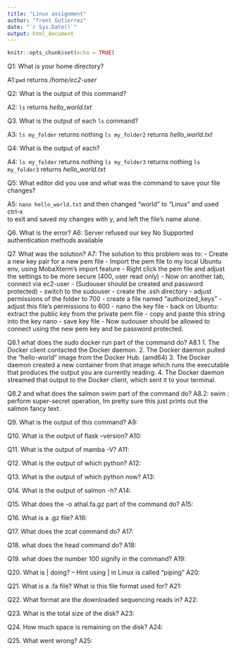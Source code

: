 ```yaml
---
title: "Linux assignment"
author: "Trent Gutierrez"
date: "`r Sys.Date()`"
output: html_document
---
```


```r
knitr::opts_chunk$set(echo = TRUE)
```

Q1: What is your home directory?

A1:`pwd` returns */home/ec2-user*


Q2: What is the output of this command?

A2: `ls` returns *hello_world.txt*


Q3. What is the output of each `ls` command?

A3: `ls my_folder` returns nothing
    `ls my_folder2` returns *hello_world.txt*


Q4: What is the output of each?

A4: `ls my_folder` returns nothing
    `ls my_folder3` returns nothing
    `ls my_folder3` returns *hello_world.txt*


Q5: What editor did you use and what was the command to save your file changes?

A5: `nano hello_world.txt` and then changed "world" to "Linux" and used ctrl-x  
    to exit and saved my changes with y, and left the file's name alone. 

Q6. What is the error?
A6: Server refused our key 
    No Supported authentication methods available

Q7. What was the solution?
A7: The solution to this problem was to: 
    - Create a new key pair for a new pem file
    - Import the pem file to my local Ubuntu env, using MobaXterm's import feature
    - Right click the pem file and adjust the settings to be more secure (400, user read only)
    - Now on another tab, connect via ec2-user 
    - (Sudouser should be created and password protected) 
    - switch to the sudouser
    - create the .ssh directory 
    - adjust permissions of the folder to 700
    - create a file named "authorized_keys" 
    - adjust this file's permissions to 600
    - nano the key file 
    - back on Ubuntu: extract the public key from the private pem file
    - copy and paste this string into the key nano 
    - save key file 
    - Now sudouser should be allowed to connect using the new pem key and be password protected. 
    
Q8.1 what does the sudo docker run part of the command do? 
A8.1
1. The Docker client contacted the Docker daemon.
 2. The Docker daemon pulled the "hello-world" image from the Docker Hub.
    (amd64)
 3. The Docker daemon created a new container from that image which runs the
    executable that produces the output you are currently reading.
 4. The Docker daemon streamed that output to the Docker client, which sent it
    to your terminal.


Q8.2 and what does the salmon swim part of the command do? 
A8.2:  swim : perform super-secret operation, Im pretty sure this just prints out the salmon fancy text. 


Q9. What is the output of this command?
A9:

Q10. What is the output of flask --version?
A10:

Q11. What is the output of mamba -V?
A11:

Q12. What is the output of which python?
A12:

Q13. What is the output of which python now?
A13:

Q14. What is the output of salmon -h?
A14:

Q15. What does the -o athal.fa.gz part of the command do?
A15:

Q16. What is a .gz file?
A16:

Q17. What does the zcat command do?
A17:

Q18. what does the head command do?
A18:

Q19. what does the number 100 signify in the command?
A19:

Q20. What is | doing? -- Hint using | in Linux is called "piping"
A20:

Q21. What is a .fa file? What is this file format used for?
A21:

Q22. What format are the downloaded sequencing reads in? 
A22:

Q23. What is the total size of the disk?
A23:

Q24. How much space is remaining on the disk?
A24:

Q25. What went wrong?
A25:








